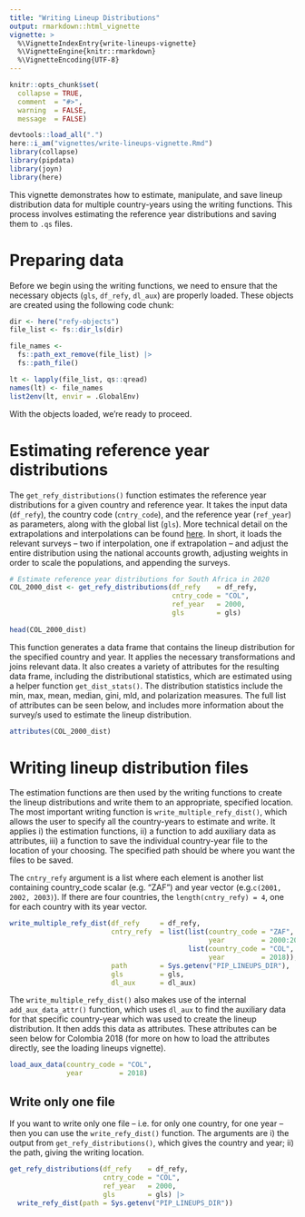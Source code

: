 ```yaml
---
title: "Writing Lineup Distributions"
output: rmarkdown::html_vignette
vignette: >
  %\VignetteIndexEntry{write-lineups-vignette}
  %\VignetteEngine{knitr::rmarkdown}
  %\VignetteEncoding{UTF-8}
---
```


```r
knitr::opts_chunk$set(
  collapse = TRUE,
  comment  = "#>", 
  warning  = FALSE, 
  message  = FALSE)
```

```r
devtools::load_all(".")
here::i_am("vignettes/write-lineups-vignette.Rmd")
library(collapse)
library(pipdata)
library(joyn)
library(here)
```

This vignette demonstrates how to estimate, manipulate, and save lineup distribution data for multiple country-years using the writing functions. This process involves estimating the reference year distributions and saving them to `.qs` files.

# Preparing data

Before we begin using the writing functions, we need to ensure that the necessary objects (`gls`, `df_refy`, `dl_aux`) are properly loaded. These objects are created using the following code chunk:

```r
dir <- here("refy-objects")
file_list <- fs::dir_ls(dir)

file_names <- 
  fs::path_ext_remove(file_list) |> 
  fs::path_file()

lt <- lapply(file_list, qs::qread)
names(lt) <- file_names
list2env(lt, envir = .GlobalEnv)

```
With the objects loaded, we're ready to proceed.

# Estimating reference year distributions

The `get_refy_distributions()` function estimates the reference year distributions for a given country and reference year. It takes the input data (`df_refy`), the country code (`cntry_code`), and the reference year (`ref_year`) as parameters, along with the global list (`gls`). More technical detail on the extrapolations and interpolations can be found [here](https://datanalytics.worldbank.org/PIP-Methodology/lineupestimates.html). In short, it loads the relevant surveys -- two if interpolation, one if extrapolation -- and adjust the entire distribution using the national accounts growth, adjusting weights in order to scale the populations, and appending the surveys.

```r
# Estimate reference year distributions for South Africa in 2020
COL_2000_dist <- get_refy_distributions(df_refy    = df_refy, 
                                        cntry_code = "COL", 
                                        ref_year   = 2000, 
                                        gls        = gls)  
  
head(COL_2000_dist)
```

This function generates a data frame that contains the lineup distribution for the specified country and year. It applies the necessary transformations and joins relevant data. It also creates a variety of attributes for the resulting data frame, including the distributional statistics, which are estimated using a helper function `get_dist_stats()`. The distribution statistics include the min, max, mean, median, gini, mld, and polarization measures. The full list of attributes can be seen below, and includes more information about the survey/s used to estimate the lineup distribution.

```r
attributes(COL_2000_dist)
```

# Writing lineup distribution files

The estimation functions are then used by the writing functions to create the lineup distributions and write them to an appropriate, specified location. The most important writing function is `write_multiple_refy_dist()`, which allows the user to specify all the country-years to estimate and write. It applies i) the estimation functions, ii) a function to add auxiliary data as attributes, iii) a function to save the individual country-year file to the location of your choosing. The specified path should be where you want the files to be saved. 

The `cntry_refy` argument is a list where each element is another list containing country_code scalar (e.g. "ZAF") and year vector (e.g.`c(2001, 2002, 2003)`). If there are four countries, the `length(cntry_refy) = 4`, one for each country with its year vector.

```r
write_multiple_refy_dist(df_refy     = df_refy,
                         cntry_refy  = list(list(country_code = "ZAF",
                                                 year         = 2000:2001),
                                            list(country_code = "COL",
                                                 year         = 2018)),
                         path        = Sys.getenv("PIP_LINEUPS_DIR"), 
                         gls         = gls,
                         dl_aux      = dl_aux)
```

The `write_multiple_refy_dist()` also makes use of the internal `add_aux_data_attr()` function, which uses `dl_aux` to find the auxiliary data for that specific country-year which was used to create the lineup distribution. It then adds this data as attributes. These attributes can be seen below for Colombia 2018 (for more on how to load the attributes directly, see the loading lineups vignette). 

```r
load_aux_data(country_code = "COL", 
              year         = 2018)
```


## Write only one file

If you want to write only one file -- i.e. for only one country, for one year -- then you can use the `write_refy_dist()` function. The arguments are i) the output from `get_refy_distributions()`, which gives the country and year; ii) the path, giving the writing location. 

```r
get_refy_distributions(df_refy    = df_refy,
                       cntry_code = "COL", 
                       ref_year   = 2000, 
                       gls        = gls) |> 
  write_refy_dist(path = Sys.getenv("PIP_LINEUPS_DIR"))
```


